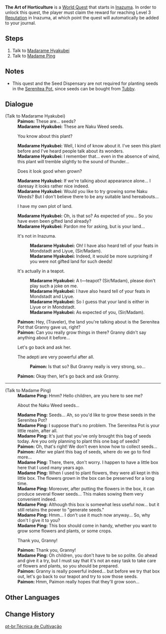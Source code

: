 {{Quest Infobox
|id            = 
|image         = World Quest The Commission's Commission.png
|type          = World
|region        = Inazuma
|area          = Narukami Island
|summary       = 
|requirement   = Reach [[Reputation]] Level 3 in [[Inazuma]] and Claim [[Naku Weed Seed]] reward from [[Madarame Hyakubei]]
|startLocation = [[Kamisato Estate]], [[Inazuma]]
|prev          = 
|next          = 
|exp           = 
|mora          = 
|primogems     = 
|rep           = Inazuma
|repAmt        = 20
|other         = {{Card|Seed Dispensary|1}}{{Card|A Path of Value: Luxuriant Glebe|1}}
|characters    = Madame Ping; Madarame Hyakubei
}}

'''The Art of Horticulture''' is a [[World Quests|World Quest]] that starts in [[Inazuma]]. In order to unlock this quest, the player must claim the reward for reaching Level 3 [[Reputation]] in Inazuma, at which point the quest will automatically be added to your journal.

==Steps==
#Talk to [[Madarame Hyakubei]]
#Talk to [[Madame Ping]]

==Notes==
*This quest and the Seed Dispensary are not required for planting seeds in the [[Serenitea Pot]], since seeds can be bought from [[Tubby]].

==Dialogue==
{{Quest Description|You have obtained a bag of [[Naku Weed Seed]]s in [[Inazuma]], but if you want to plant them in the [[Serenitea Pot]], you might need to ask [[Madame Ping]] for some pointers...}}
{{Dialogue start}}
;(Talk to Madarame Hyakubei)
:'''Paimon:''' These are... seeds?
:'''Madarame Hyakubei:''' These are Naku Weed seeds.
:{{DIcon}} You know about this plant?
:'''Madarame Hyakubei:''' Well, I kind of know about it. I've seen this plant before and I've heard people talk about its wonders.
:'''Madarame Hyakubei:''' I remember that... even in the absence of wind, this plant will tremble slightly to the sound of thunder...
:{{DIcon}} Does it look good when grown?
:'''Madarame Hyakubei:''' If we're talking about appearance alone... I daresay it looks rather nice indeed.
:'''Madarame Hyakubei:''' Would you like to try growing some Naku Weeds? But I don't believe there to be any suitable land hereabouts...
:{{DIcon}} I have my own plot of land.
:'''Madarame Hyakubei:'''  Oh, is that so? As expected of you... So you have even been gifted land already?
:'''Madarame Hyakubei:'''  Pardon me for asking, but is your land...
:{{DIcon}} It's not in Inazuma.
::'''Madarame Hyakubei:''' Oh! I have also heard tell of your feats in Mondstadt and Liyue, (Sir/Madam).
::'''Madarame Hyakubei:''' Indeed, it would be more surprising if you were not gifted land for such deeds!
:{{DIcon}} It's actually in a teapot.
::'''Madarame Hyakubei:''' A t&mdash;teapot? (Sir/Madam), please don't play such a joke on me.
::'''Madarame Hyakubei:''' I have also heard tell of your feats in Mondstadt and Liyue.
::'''Madarame Hyakubei:''' So I guess that your land is either in Liyue or in Mondstadt.
::'''Madarame Hyakubei:''' As expected of you, (Sir/Madam).
:'''Paimon:''' Hey, (Traveler), the land you're talking about is the Serenitea Pot that Granny gave us, right?
:'''Paimon:''' Can you really grow things in there? Granny didn't say anything about it before...
:{{DIcon}} Let's go back and ask her.
:{{DIcon}} The adepti are very powerful after all.
::'''Paimon:''' Is that so? But Granny really is very strong, so...
:'''Paimon:''' Okay then, let's go back and ask Granny.
----
;(Talk to Madame Ping)
:'''Madame Ping:''' Hmm? Hello children, are you here to see me?
:{{DIcon}} About the Naku Weed seeds...
:'''Madame Ping:''' Seeds... Ah, so you'd like to grow these seeds in the Serenitea Pot?
:'''Madame Ping:''' I suppose that's no problem. The Serenitea Pot is your little realm, after all.
:'''Madame Ping:''' It's just that you've only brought this bag of seeds today. Are you only planning to plant this one bag of seeds?
:'''Paimon:''' Oh, that's right! We don't even know how to collect seeds...
:'''Paimon:''' After we plant this bag of seeds, where do we go to find more...
:'''Madame Ping:''' There, there, don't worry. I happen to have a little box here that I used many years ago.
:'''Madame Ping:'''  When I used to plant flowers, they were all kept in this little box. The flowers grown in the box can be preserved for a long time.
:'''Madame Ping:''' Moreover, after putting the flowers in the box, it can produce several flower seeds... This makes sowing them very convenient indeed.
:'''Madame Ping:'''  Although this box is somewhat less useful now... but it still retains the power to "generate seeds."
:'''Madame Ping:''' Hmm... I don't use it much now anyway... So, why don't I give it to you?
:'''Madame Ping:'''  This box should come in handy, whether you want to grow some flowers and plants, or some crops.
:{{DIcon}} Thank you, Granny!
:'''Paimon:''' Thank you, Granny!
:'''Madame Ping:'''  Oh children, you don't have to be so polite. Go ahead and give it a try, but I must say that it's not an easy task to take care of flowers and plants, so you should be prepared.
:'''Paimon:''' Granny is really powerful indeed... but before we try that box out, let's go back to our teapot and try to sow those seeds.
:'''Paimon:''' Hmm, Paimon really hopes that they'll grow soon...
{{Dialogue end}}

==Other Languages==
{{Other Languages
|en      = The Art of Horticulture
|zhs     = 栽种之法
|zhs_rm  = Zāizhòng zhī Fǎ
|zht     = 栽種之法
|zht_rm  = Zāizhòng zhī Fǎ
|zh_tl   = The Method of Planting
|ja      = 栽培の方法
|ja_rm   = Saibai no Houhou
|ja_tl   = Method of Cultivation
|ko      = 재배 방법
|ko_rm   = 
|ko_tl   = 
|es      = El arte de la horticultura
|es_tl   = The Art of Horticulture
|fr      = L'art de l'horticulture
|fr_tl   = The Art of Horticulture
|ru      = Искусство садоводства
|ru_tl   = 
|th      = ศาสตร์แห่งการทำสวน
|th_rm   = 
|th_tl   = 
|vi      = Phương Pháp Trồng Trọt
|vi_tl   = 
|de      = Die Kunst des Gärtnerns
|de_tl   = The Art of Gardening
|id      = Metode Hortikultura
|id_tl   = Horticulture Method
|pt      = Técnica de Cultivação
|pt_tl   = Technique of Cultivation
}}

==Change History==
{{Change History|2.0}}

[[pt-br:Técnica de Cultivação]]